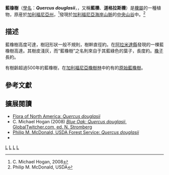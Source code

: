 {{Speciesbox 
| genus = Quercus
| species = douglasii
| image = Large Blue Oak.jpg
| image_caption = [[馬里波薩縣_(加利福尼亞州)|馬里波薩縣]]草地上的藍橡樹
| authority = [[William_Jackson_Hooker|Hook.]] & [[George_Arnott_Walker_Arnott|Arn.]]
| range_map =  Quercus douglasii range map.jpg
| range_map_caption = 自然分佈
}}
'''藍橡樹'''（[[學名|學名]]：'''''Quercus douglasii'''''，{{lang-en|'''Blue Oak'''}}，又稱'''藍櫟'''、'''道格拉斯櫟'''）是[[櫟屬|櫟屬]]的一種植物，原産於[[加利福尼亞州|加利福尼亞州]]，<ref>C. Michael Hogan, 2008</ref>發現於[[加利福尼亞海岸山脈|加利福尼亞海岸山脈]]的[[中央山谷|中央山谷]]中。<ref>Philip M. McDonald, USDA</ref>

==描述==
藍橡樹高度可達{{convert|15|–|25|m|ft}}，樹冠形狀一般不規則，樹幹直徑約{{convert|0.5|–|1|m|ft}}。在[[阿拉米達縣|阿拉米達縣]]發現的一棵藍橡樹高達{{convert|94|ft}}。其樹皮淺灰，而“藍橡樹”之名則來自于其藍綠色的葉子，長度約{{convert|4|–|10|cm}}。[[橡子|橡子]]長約{{convert|2|–|3|cm}}。

有樹齡超過500年的藍橡樹，在[[加利福尼亞橡樹林|加利福尼亞橡樹林]]中約有{{convert|500000|acres|km2}}的[[原始森林|原始藍橡樹]]。

==參考文獻==
{{reflist}}

==擴展閱讀==
{{Commons category|Quercus douglasii}}
*[http://www.efloras.org/florataxon.aspx?flora_id=1&taxon_id=233501022 Flora of North America: ''Quercus douglasii''] {{Wayback|url=http://www.efloras.org/florataxon.aspx?flora_id=1&taxon_id=233501022 |date=20210326042900 }}
*C. Michael Hogan (2008) [https://web.archive.org/web/20120228073950/http://globaltwitcher.auderis.se/artspec_information.asp?thingid=85046 ''Blue Oak: Quercus douglasii'', GlobalTwitcher.com, ed. N. Stromberg]
*[http://www.na.fs.fed.us/pubs/silvics_manual/volume_2/quercus/douglasii.htm Philip M. McDonald, USDA Forest Service: ''Quercus douglasii''] {{Wayback|url=http://www.na.fs.fed.us/pubs/silvics_manual/volume_2/quercus/douglasii.htm |date=20160507140715 }}
*{{cite web| last =Stahle| first =David| authorlink =| coauthors =| title =Ancient Blue Oak Woodlands of California| work =| publisher =University of Arkansas Tree-Ring Laboratory| date =| url =http://www.uark.edu/blueoak/| format =| doi =| accessdate =2008-11-10| deadurl =yes| archiveurl =https://web.archive.org/web/20081204063001/http://www.uark.edu/blueoak/| archivedate =2008-12-04}}

{{Taxonbar}}

{{DEFAULTSORT:Quercus Douglasii}}
[[Category:櫟屬|L]]
[[Category:加利福尼亞州原產植物|L]]
[[Category:加利福尼亚州中央谷地自然史|L]]
[[Category:地中海氣候樹種|L]]